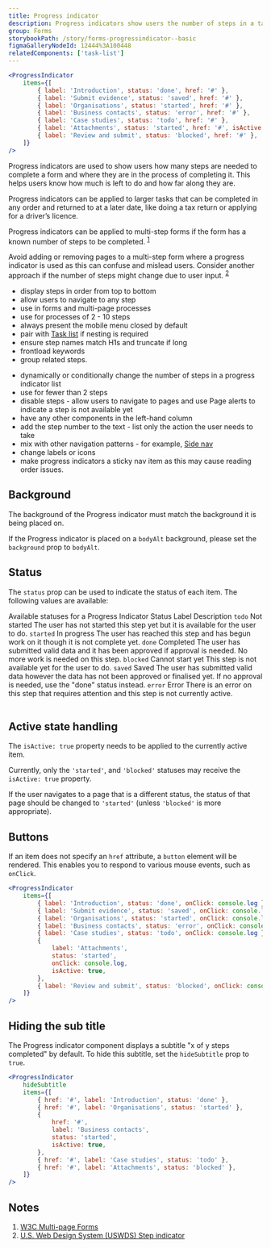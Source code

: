 ```yaml
---
title: Progress indicator
description: Progress indicators show users the number of steps in a task, where they are up to in the process and how much is left to do.
group: Forms
storybookPath: /story/forms-progressindicator--basic
figmaGalleryNodeId: 12444%3A100448
relatedComponents: ['task-list']
---
```


```jsx live
<ProgressIndicator
	items={[
		{ label: 'Introduction', status: 'done', href: '#' },
		{ label: 'Submit evidence', status: 'saved', href: '#' },
		{ label: 'Organisations', status: 'started', href: '#' },
		{ label: 'Business contacts', status: 'error', href: '#' },
		{ label: 'Case studies', status: 'todo', href: '#' },
		{ label: 'Attachments', status: 'started', href: '#', isActive: true },
		{ label: 'Review and submit', status: 'blocked', href: '#' },
	]}
/>
```

Progress indicators are used to show users how many steps are needed to complete a form and where they are in the process of completing it. This helps users know how much is left to do and how far along they are.

Progress indicators can be applied to larger tasks that can be completed in any order and returned to at a later date, like doing a tax return or applying for a driver’s licence.

Progress indicators can be applied to multi-step forms if the form has a known number of steps to be completed. <sup><a href="#cite-1">1</a></sup>

Avoid adding or removing pages to a multi-step form where a progress indicator is used as this can confuse and mislead users. Consider another approach if the number of steps might change due to user input. <sup><a href="#cite-2">2</a></sup>

<DoHeading />

- display steps in order from top to bottom
- allow users to navigate to any step
- use in forms and multi-page processes
- use for processes of 2 - 10 steps
- always present the mobile menu closed by default
- pair with [Task list](/components/task-list) if nesting is required
- ensure step names match H1s and truncate if long
- frontload keywords
- group related steps.

<DontHeading />

- dynamically or conditionally change the number of steps in a progress indicator list
- use for fewer than 2 steps
- disable steps - allow users to navigate to pages and use Page alerts to indicate a step is not available yet
- have any other components in the left-hand column
- add the step number to the text - list only the action the user needs to take
- mix with other navigation patterns - for example, [Side nav](/components/side-nav)
- change labels or icons
- make progress indicators a sticky nav item as this may cause reading order issues.

## Background

The background of the Progress indicator must match the background it is being placed on.

If the Progress indicator is placed on a `bodyAlt` background, please set the `background` prop to `bodyAlt`.

## Status

The `status` prop can be used to indicate the status of each item. The following values are available:

<Table>
	<TableCaption>Available statuses for a Progress Indicator</TableCaption>
	<TableHead>
		<TableRow>
			<TableHeader scope="col">Status</TableHeader>
			<TableHeader scope="col">Label</TableHeader>
			<TableHeader scope="col">Description</TableHeader>
		</TableRow>
	</TableHead>
	<TableBody>
		<TableRow>
			<TableCell>
				<code>todo</code>
			</TableCell>
			<TableCell>Not started</TableCell>
			<TableCell>
				The user has not started this step yet but it is available for the user
				to do.
			</TableCell>
		</TableRow>
		<TableRow>
			<TableCell>
				<code>started</code>
			</TableCell>
			<TableCell>In progress</TableCell>
			<TableCell>
				The user has reached this step and has begun work on it though it is not
				complete yet.
			</TableCell>
		</TableRow>
		<TableRow>
			<TableCell>
				<code>done</code>
			</TableCell>
			<TableCell>Completed</TableCell>
			<TableCell>
				The user has submitted valid data and it has been approved if approval
				is needed. No more work is needed on this step.
			</TableCell>
		</TableRow>
		<TableRow>
			<TableCell>
				<code>blocked</code>
			</TableCell>
			<TableCell>Cannot start yet</TableCell>
			<TableCell>This step is not available yet for the user to do.</TableCell>
		</TableRow>
		<TableRow>
			<TableCell>
				<code>saved</code>
			</TableCell>
			<TableCell>Saved</TableCell>
			<TableCell>
				The user has submitted valid data however the data has not been approved
				or finalised yet. If no approval is needed, use the "done" status
				instead.
			</TableCell>
		</TableRow>
		<TableRow>
			<TableCell>
				<code>error</code>
			</TableCell>
			<TableCell>Error</TableCell>
			<TableCell>
				There is an error on this step that requires attention and this step is
				not currently active.
			</TableCell>
		</TableRow>
	</TableBody>
</Table>

## Active state handling

The `isActive: true` property needs to be applied to the currently active item.

Currently, only the `'started'`, and `'blocked'` statuses may receive the `isActive: true` property.

If the user navigates to a page that is a different status, the status of that page should be changed to `'started'` (unless `'blocked'` is more appropriate).

## Buttons

If an item does not specify an `href` attribute, a `button` element will be rendered. This enables you to respond to various mouse events, such as `onClick`.

```jsx live
<ProgressIndicator
	items={[
		{ label: 'Introduction', status: 'done', onClick: console.log },
		{ label: 'Submit evidence', status: 'saved', onClick: console.log },
		{ label: 'Organisations', status: 'started', onClick: console.log },
		{ label: 'Business contacts', status: 'error', onClick: console.log },
		{ label: 'Case studies', status: 'todo', onClick: console.log },
		{
			label: 'Attachments',
			status: 'started',
			onClick: console.log,
			isActive: true,
		},
		{ label: 'Review and submit', status: 'blocked', onClick: console.log },
	]}
/>
```

## Hiding the sub title

The Progress indicator component displays a subtitle "x of y steps completed" by default. To hide this subtitle, set the `hideSubtitle` prop to `true`.

```jsx live
<ProgressIndicator
	hideSubtitle
	items={[
		{ href: '#', label: 'Introduction', status: 'done' },
		{ href: '#', label: 'Organisations', status: 'started' },
		{
			href: '#',
			label: 'Business contacts',
			status: 'started',
			isActive: true,
		},
		{ href: '#', label: 'Case studies', status: 'todo' },
		{ href: '#', label: 'Attachments', status: 'blocked' },
	]}
/>
```

## Notes

<ol>
	<li id="cite-1">
		<a href="https://www.w3.org/WAI/tutorials/forms/multi-page/#using-step-by-step-indicator">
			W3C Multi-page Forms
		</a>
	</li>
	<li id="cite-2">
		<a href="https://designsystem.digital.gov/components/step-indicator">
			U.S. Web Design System (USWDS) Step indicator
		</a>
	</li>
</ol>
